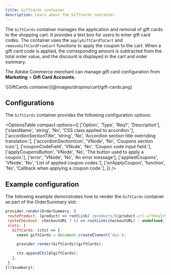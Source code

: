 ```yaml
---
title: GiftCards container
description: Learn about the GiftCards container.
---
```



The `GiftCards` container manages the application and removal of gift cards to the shopping cart. It provides a text box for users to enter gift card codes. The container uses the `applyGiftCardToCart` and `removeGiftCardFromCart` functions to apply the coupon to the cart. When a gift card code is applied, the corresponding amount is subtracted from the total order value, and the discount is displayed in the cart and order summary.

The Adobe Commerce merchant can manage gift card configuration from **Marketing** > **Gift Card Accounts**.

<Diagram caption="GiftCards container">
  ![GiftCards container](@images/dropins/cart/gift-cards.png)
</Diagram>

## Configurations

The `GiftCards` container provides the following configuration options:

<OptionsTable
	  compact
	  options={[
	    ['Option', 'Type', 'Req?', 'Description'],
	    ['className', 'string', 'No', 'CSS class applied to accordion.'],
	    ['accordionSectionTitle', 'string', 'No', 'Accordion section title overriding translation.'],
	    ['accordionSectionIcon', 'VNode', 'No', 'Coupons section icon.'],
	    ['couponCodeField', 'VNode', 'No', 'Coupon code input field.'],
	    ['applyCouponsButton', 'VNode', 'No', 'The button used to apply a coupon.'],
	    ['error', 'VNode', 'No', 'An error message'],
	    ['appliedCoupons', 'VNode', 'No', 'List of applied coupon codes.'],
	    ['onApplyCoupon', 'function', 'No', 'Callback when applying a coupon code.'],
	  ]}
	/>

## Example configuration

The following example demonstrates how to render the `GiftCards` container as part of the OrderSummary slot:

```js
provider.render(OrderSummary, {
 routeProduct: (product) => rootLink(`/products/${product.url.urlKey}/${product.topLevelSku}`),
 routeCheckout: checkoutURL ? () => rootLink(checkoutURL) : undefined,
 slots: {
   GiftCards: (ctx) => {
     const giftCards = document.createElement('div');

     provider.render(GiftCards)(giftCards);

     ctx.appendChild(giftCards);
   },
 },
})($summary);

```
